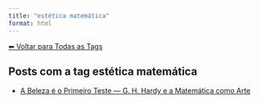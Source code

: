```yaml
---
title: "estética matemática"
format: html
---
```


[⬅ Voltar para Todas as Tags](../tags.qmd)

## Posts com a tag **estética matemática**

- [A Beleza é o Primeiro Teste — G. H. Hardy e a Matemática como Arte](/posts/matematica/beleza-matematica.html)
